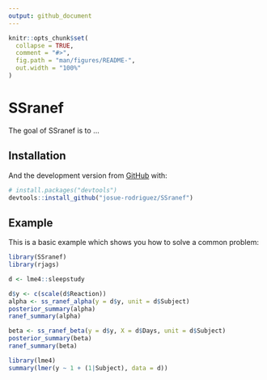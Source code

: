 ```yaml
---
output: github_document
---
```


<!-- README.md is generated from README.Rmd. Please edit that file -->

```r
knitr::opts_chunk$set(
  collapse = TRUE,
  comment = "#>",
  fig.path = "man/figures/README-",
  out.width = "100%"
)
```

# SSranef

<!-- badges: start -->
<!-- badges: end -->

The goal of SSranef is to ...

## Installation


And the development version from [GitHub](https://github.com/) with:

``` r
# install.packages("devtools")
devtools::install_github("josue-rodriguez/SSranef")
```
## Example

This is a basic example which shows you how to solve a common problem:

```r
library(SSranef)
library(rjags)

d <- lme4::sleepstudy
```


```r
d$y <- c(scale(d$Reaction))
alpha <- ss_ranef_alpha(y = d$y, unit = d$Subject)
posterior_summary(alpha)
ranef_summary(alpha)
```

```r
beta <- ss_ranef_beta(y = d$y, X = d$Days, unit = d$Subject)
posterior_summary(beta)
ranef_summary(beta)
```

```r
library(lme4)
summary(lmer(y ~ 1 + (1|Subject), data = d))
```

